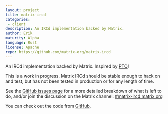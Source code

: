 ```yaml
---
layout: project
title: matrix-ircd
categories: 
 - client
description: An IRCd implementation backed by Matrix.
author: Erik
maturity: Alpha
language: Rust
license: Apache
repo: https://github.com/matrix-org/matrix-ircd
---
```


An IRCd implementation backed by Matrix. Inspired by [PTO](./pto.html)!

This is a work in progress. Matrix IRCd should be stable enough to hack on and test, but has not been tested in production or for any length of time.

See the [GitHub issues page](https://github.com/matrix-org/matrix-ircd/issues) for a more detailed breakdown of what is left to do, and/or join the discussion on the Matrix channel: [#matrix-ircd:matrix.org](https://matrix.to/#/#matrix-ircd:matrix.org)

You can check out the code from [GitHub](https://github.com/matrix-org/matrix-ircd).


